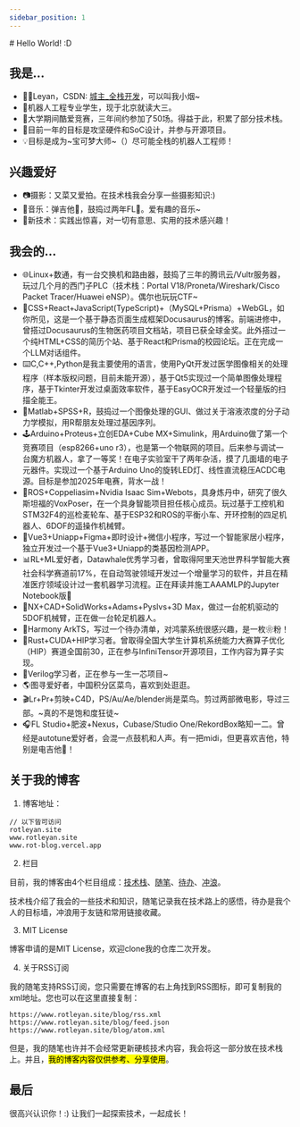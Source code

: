 ```yaml
---
sidebar_position: 1
---
```


<WordCount>
# Hello World! :D

## 我是...

- 🙋‍♀️Leyan，CSDN: [城主_全栈开发](https://blog.csdn.net/hustle28214)，可以叫我小烟\~
- 🤖机器人工程专业学生，现于北京就读大三。
- 👾大学期间酷爱竞赛，三年间约参加了50场。得益于此，积累了部分技术栈。
- 📡目前一年的目标是攻坚硬件和SoC设计，并参与开源项目。
- 💡目标是成为~宝可梦大师~（）尽可能全栈的机器人工程师！


## 兴趣爱好

- 📷摄影：又菜又爱拍。在技术栈我会分享一些摄影知识:)
- 🎹音乐：弹吉他🎸，鼓捣过两年FL🥭。爱有趣的音乐\~
- 🚀新技术：实践出惊喜，对一切有意思、实用的技术感兴趣！


## 我会的...


- 🌐Linux+数通，有一台交换机和路由器，鼓捣了三年的腾讯云/Vultr服务器，玩过几个月的西门子PLC（技术栈：Portal V18/Proneta/Wireshark/Cisco Packet Tracer/Huawei eNSP）。偶尔也玩玩CTF~
- 👋CSS+React+JavaScript(TypeScript)+（MySQL+Prisma）+WebGL，如你所见，这是一个基于静态页面生成框架Docusaurus的博客。前端进修中，曾搭过Docusaurus的生物医药项目文档站，项目已获全球金奖。此外搭过一个纯HTML+CSS的简历个站、基于React和Prisma的校园论坛。正在完成一个LLM对话组件。
- ⌨️C,C++,Python是我主要使用的语言，使用PyQt开发过医学图像相关的处理程序（样本版权问题，目前未能开源），基于Qt5实现过一个简单图像处理程序，基于Tkinter开发过桌面效率软件，基于EasyOCR开发过一个轻量版的扫描全能王。
- 🔢Matlab+SPSS+R，鼓捣过一个图像处理的GUI、做过关于溶液浓度的分子动力学模拟，用R帮朋友处理过基因序列。
- 🕹️Arduino+Proteus+立创EDA+Cube MX+Simulink，用Arduino做了第一个竞赛项目（esp8266+uno r3），也是第一个物联网的项目。后来参与调试一台魔方机器人，拿了一等奖！在电子实验室干了两年杂活，摸了几面墙的电子元器件。实现过一个基于Arduino Uno的旋转LED灯、线性直流稳压ACDC电源。目标是参加2025年电赛，背水一战！
- 🤖ROS+Coppeliasim+Nvidia Isaac Sim+Webots，具身炼丹中，研究了很久斯坦福的VoxPoser，在一个具身智能项目担任核心成员。玩过基于工控机和STM32F4的巡检麦轮车、基于ESP32和ROS的平衡小车、开环控制的四足机器人、6DOF的遥操作机械臂。
- 💬Vue3+Uniapp+Figma+即时设计+微信小程序，写过一个智能家居小程序，独立开发过一个基于Vue3+Uniapp的类基因检测APP。
- 📊RL+ML爱好者，Datawhale优秀学习者，曾取得阿里天池世界科学智能大赛社会科学赛道前17%，在自动驾驶领域开发过一个增量学习的软件，并且在精准医疗领域设计过一套机器学习流程。正在拜读并施工AAAMLP的Jupyter Notebook版🚧
- 🔩NX+CAD+SolidWorks+Adams+Pyslvs+3D Max，做过一台舵机驱动的5DOF机械臂，正在做一台轮足机器人。
- 📌Harmony ArkTS，写过一个待办清单，对鸿蒙系统很感兴趣，是一枚❀粉！
- 🦀Rust+CUDA+HIP学习者。曾取得全国大学生计算机系统能力大赛算子优化（HIP）赛道全国前30，正在参与InfiniTensor开源项目，工作内容为算子实现。
- 🔧Verilog学习者，正在参与一生一芯项目\~
- 🌎️图寻爱好者，中国积分区菜鸟，喜欢到处逛逛。
- 🎬Lr+Pr+剪映+C4D，PS/Au/Ae/blender尚是菜鸟。剪过两部微电影，导过三部。~真的不是饱和度狂徒~
- 🎧FL Studio+肥波+Nexus，Cubase/Studio One/RekordBox略知一二。曾经是autotune爱好者，会混一点鼓机和人声。有一把midi，但更喜欢吉他，特别是电吉他🎸！




## 关于我的博客

1. 博客地址：

```
// 以下皆可访问
rotleyan.site
www.rotleyan.site
www.rot-blog.vercel.app
```
2. 栏目

目前，我的博客由4个栏目组成：[技术栈](/docs/category/control)、[随笔](/blog)、[待办](/todolist)、[冲浪](/link)。

技术栈介绍了我会的一些技术和知识，随笔记录我在技术路上的感悟，待办是我个人的目标墙，冲浪用于友链和常用链接收藏。

3. MIT License

博客申请的是MIT License，欢迎clone我的仓库二次开发。

4. 关于RSS订阅

我的随笔支持RSS订阅，您只需要在博客的右上角找到RSS图标，即可复制我的xml地址。您也可以在这里直接复制：

```
https://www.rotleyan.site/blog/rss.xml 
https://www.rotleyan.site/blog/feed.json
https://www.rotleyan.site/blog/atom.xml
```

但是，我的随笔也许并不会经常更新硬核技术内容，我会将这一部分放在技术栈上。并且，<mark>我的博客内容仅供参考、分享使用</mark>。



## 最后

很高兴认识你！:) 让我们一起探索技术，一起成长！

</WordCount>

<Comment />